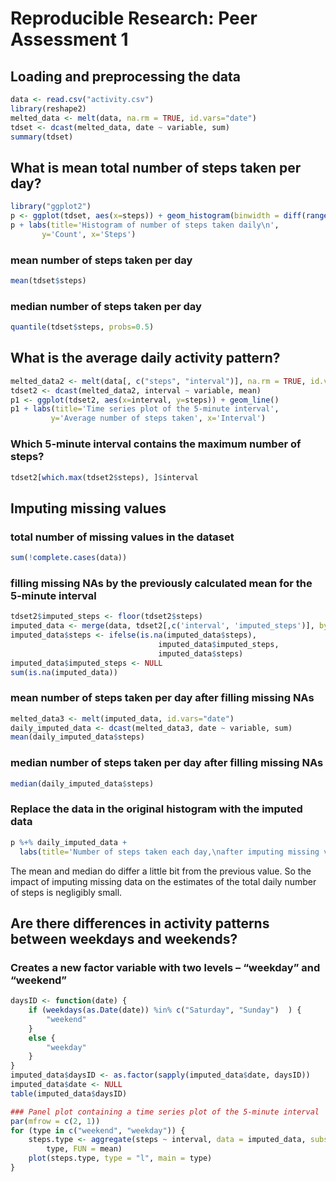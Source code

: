 # Reproducible Research: Peer Assessment 1

## Loading and preprocessing the data

```r
data <- read.csv("activity.csv")
library(reshape2)
melted_data <- melt(data, na.rm = TRUE, id.vars="date")
tdset <- dcast(melted_data, date ~ variable, sum)
summary(tdset)
```

## What is mean total number of steps taken per day?

```r
library("ggplot2")
p <- ggplot(tdset, aes(x=steps)) + geom_histogram(binwidth = diff(range(tdset$steps))/30, colour="white")
p + labs(title='Histogram of number of steps taken daily\n',
       y='Count', x='Steps')
```
### mean number of steps taken per day
```r
mean(tdset$steps)
```
### median number of steps taken per day
```r
quantile(tdset$steps, probs=0.5)
```
## What is the average daily activity pattern?
```r
melted_data2 <- melt(data[, c("steps", "interval")], na.rm = TRUE, id.vars="interval")
tdset2 <- dcast(melted_data2, interval ~ variable, mean)
p1 <- ggplot(tdset2, aes(x=interval, y=steps)) + geom_line()
p1 + labs(title='Time series plot of the 5-minute interval',
         y='Average number of steps taken', x='Interval')
```
### Which 5-minute interval contains the maximum number of steps?
```r
tdset2[which.max(tdset2$steps), ]$interval
```

## Imputing missing values
### total number of missing values in the dataset
```r
sum(!complete.cases(data))
```
### filling missing NAs by the previously calculated mean for the 5-minute interval
```r
tdset2$imputed_steps <- floor(tdset2$steps)
imputed_data <- merge(data, tdset2[,c('interval', 'imputed_steps')], by='interval')
imputed_data$steps <- ifelse(is.na(imputed_data$steps),
                                 imputed_data$imputed_steps,
                                 imputed_data$steps)
imputed_data$imputed_steps <- NULL
sum(is.na(imputed_data))
```
### mean number of steps taken per day after filling missing NAs
```r
melted_data3 <- melt(imputed_data, id.vars="date")
daily_imputed_data <- dcast(melted_data3, date ~ variable, sum)
mean(daily_imputed_data$steps)
```
### median number of steps taken per day after filling missing NAs
```r
median(daily_imputed_data$steps)
```
### Replace the data in the original histogram with the imputed data
```r
p %+% daily_imputed_data +
  labs(title='Number of steps taken each day,\nafter imputing missing values')
```

The mean and median do differ a little bit from the previous value. So the impact of imputing missing data on the estimates of the total daily number of steps is negligibly small.

## Are there differences in activity patterns between weekdays and weekends?
### Creates a new factor variable with two levels – “weekday” and “weekend” 
```r
daysID <- function(date) {
    if (weekdays(as.Date(date)) %in% c("Saturday", "Sunday")  ) {
        "weekend"
    } 
    else {
        "weekday"
    }
}
imputed_data$daysID <- as.factor(sapply(imputed_data$date, daysID))
imputed_data$date <- NULL
table(imputed_data$daysID)
```
```r
### Panel plot containing a time series plot of the 5-minute interval 
par(mfrow = c(2, 1))
for (type in c("weekend", "weekday")) {
    steps.type <- aggregate(steps ~ interval, data = imputed_data, subset = imputed_data$daysID == 
        type, FUN = mean)
    plot(steps.type, type = "l", main = type)
}
```
